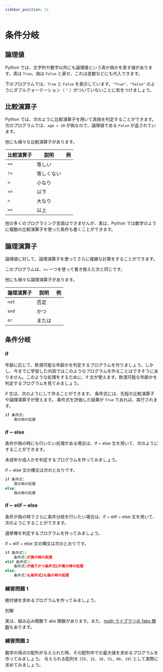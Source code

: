 ```yaml
---
sidebar_position: 11
---
```



# 条件分岐

## 論理値

Python では、文字列や数字以外にも論理値という真か偽かを表す値があります。真は `True`、偽は `False` と表せ、これは変数などにも代入できます。

下のプログラムでは、`True` と `False` を表示しています。`"True"`、`"False"` のようにダブルクォーテーション（ `"` ）がついていないことに気をつけましょう。

<ViewSource path="/if/true.ipynb" />

<ViewSource path="/if/false.ipynb" />

## 比較演算子

Python では、次のように比較演算子を用いて真偽を判定することができます。次のプログラムでは、`age > 20` が偽なので、論理値である `False` が返されています。

<ViewSource path="/if/comparison_operator.ipynb" />

他にも様々な比較演算子があります。

| 比較演算子 | 説明       | 例                                        |
| ---------- | ---------- | ----------------------------------------- |
| `==`       | 等しい     | <ViewSource path="/if/eq.ipynb" />        |
| `!=`       | 等しくない | <ViewSource path="/if/neq.ipynb" />       |
| `<`        | 小なり     | <ViewSource path="/if/less_than.ipynb" /> |
| `<=`       | 以下       | <ViewSource path="/if/below.ipynb" />     |
| `>`        | 大なり     | <ViewSource path="/if/greater.ipynb" />   |
| `>=`       | 以上       | <ViewSource path="/if/over.ipynb" />      |

他の多くのプログラミング言語はできませんが、実は、Python では数学のように複数の比較演算子を使った条件も書くことができます。

<ViewSource path="/if/comparison_operator2.ipynb" />

## 論理演算子

論理値に対して、論理演算子を使ってさらに複雑な計算をすることができます。

<ViewSource path="/if/logical_operator.ipynb" />

このプログラムは、`>=` 一つを使って書き換えた次と同じです。

<ViewSource path="/if/logical_operator2.ipynb" />

他にも様々な論理演算子があります。

| 論理演算子 | 説明   | 例                                  |
| ---------- | ------ | ----------------------------------- |
| `not`      | 否定   | <ViewSource path="/if/not.ipynb" /> |
| `and`      | かつ   | <ViewSource path="/if/and.ipynb" /> |
| `or`       | または | <ViewSource path="/if/or.ipynb" />  |

## 条件分岐

### if

年齢に応じて、飲酒可能な年齢かを判定するプログラムを作りましょう。しかし、今までに学習した内容ではこのようなプログラムを作ることはできそうにありません。このような処理をするために、if 文が使えます。飲酒可能な年齢かを判定するプログラムを見てみましょう。

<ViewSource path="/if/alcohol.ipynb" />

if 文は、次のようにして作ることができます。
条件式には、先程の比較演算子や論理演算子が使えます。
条件式を評価した結果が `True` であれば、実行されます。

```python
if 条件式:
    真の時の処理
```

### if ~ else

条件が偽の時にも行いたい処理がある場合は、if ~ else 文を用いて、次のようにすることができます。

未成年か成人かを判定するプログラムを作ってみましょう。

<ViewSource path="/if/legal_age.ipynb" />

if ~ else 文の構文は次のとおりです。

```python
if 条件式:
    真の時の処理
else:
    偽の時の処理
```

### if ~ elif ~ else

条件が偽の時でさらに条件分岐を行いたい場合は、if ~ elif ~ else 文を用いて、次のようにすることができます。

選挙権を判定するプログラムを作ってみましょう。

<ViewSource path="/if/the_right_to_vote.ipynb" />

if ~ elif ~ else 文の構文は次のとおりです。

```python
if 条件式1:
    条件式1が真の時の処理
elif 条件式2:
    条件式1が偽でかつ条件式2が真の時の処理
else:
    条件式1も条件式2も偽の時の処理
```

### 練習問題 1

絶対値を求めるプログラムを作ってみましょう。

<Answer>
<ViewSource path="/if/abs.ipynb" />

別解

<ViewSource path="/if/abs2.ipynb" />

実は、組み込み関数で abs 関数があります。また、[math ライブラリの fabs 関数](https://docs.python.org/ja/3/library/math.html#math.fabs)もあります。

<ViewSource path="/if/abs_default.ipynb" />

<ViewSource path="/if/abs_math.ipynb" />

</Answer>

### 練習問題 2

数学の得点の配列が与えられた時、その配列中での最大値を求めるプログラムを作ってみましょう。
与えられる配列を `[55, 32, 16, 51, 80, 19]` として実際に求めてみましょう。

<Answer>
  <ViewSource path="/if/max.ipynb" />
</Answer>

